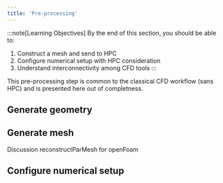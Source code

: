 ```yaml
---
title: 'Pre-processing'
---
```


:::note[Learning Objectives]
By the end of this section, you should be able to:
1. Construct a mesh and send to HPC
2. Configure numerical setup with HPC consideration
3. Understand interconnectivity among CFD tools
:::



This pre-processing step is common to the classical CFD workflow (sans HPC) and is presented here out of completness.



## Generate geometry



## Generate mesh

Discussion reconstructParMesh for openFoam




## Configure numerical setup


